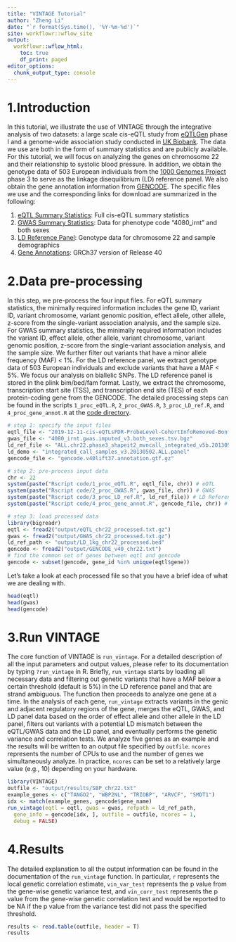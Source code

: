 ```yaml
---
title: "VINTAGE Tutorial"
author: "Zheng Li"
date: "`r format(Sys.time(), '%Y-%m-%d')`"
site: workflowr::wflow_site
output:
  workflowr::wflow_html:
    toc: true
    df_print: paged
editor_options:
  chunk_output_type: console
---
```


# 1.Introduction
In this tutorial, we illustrate the use of VINTAGE through the integrative analysis of two datasets: a large scale cis-eQTL study from [eQTLGen](https://www.eqtlgen.org/phase1.html) phase I and a genome-wide association study conducted in [UK Biobank](https://www.ukbiobank.ac.uk/). The data we use are both in the form of summary statistics and are publicly available. For this tutorial, we will focus on analyzing the genes on chromosome 22 and their relationship to systolic blood pressure. In addition, we obtain the genotype data of 503 European individuals from the [1000 Genomes Project](https://www.internationalgenome.org/) phase 3 to serve as the linkage disequilibrium (LD) reference panel. We also obtain the gene annotation information from [GENCODE](https://www.gencodegenes.org/). The specific files we use and the corresponding links for download are summarized in the following:

1. [eQTL Summary Statistics](https://www.eqtlgen.org/cis-eqtls.html): Full cis-eQTL summary statistics
2. [GWAS Summary Statistics](https://docs.google.com/spreadsheets/d/1kvPoupSzsSFBNSztMzl04xMoSC3Kcx3CrjVf4yBmESU/edit?pli=1#gid=178908679): Data for phenotype code "4080_irnt" and both sexes
3. [LD Reference Panel](http://ftp.1000genomes.ebi.ac.uk/vol1/ftp/release/20130502/): Genotype data for chromosome 22 and sample demographics
4. [Gene Annotations](https://www.gencodegenes.org/human/release_40lift37.html): GRCh37 version of Release 40
 
# 2.Data pre-processing
In this step, we pre-process the four input files. For eQTL summary statistics, the minimally required information includes the gene ID, variant ID, variant chromosome, variant genomic position, effect allele, other allele, z-score from the single-variant association analysis, and the sample size. For GWAS summary statistics, the minimally required information includes the variant ID, effect allele, other allele, variant chromosome, variant genomic position, z-score from the single-variant association analysis, and the sample size. We further filter out variants that have a minor allele frequency (MAF) < 1%. For the LD reference panel, we extract genotype data of 503 European individuals and exclude variants that have a MAF < 5%. We focus our analysis on biallelic SNPs. The LD reference panel is stored in the plink bim/bed/fam format. Lastly, we extract the chromosome, transcription start site (TSS), and transcription end site (TES) of each protein-coding gene from the GENCODE. The detailed processing steps can be found in the scripts `1_proc_eQTL.R`, `2_proc_GWAS.R`, `3_proc_LD_ref.R`, and `4_proc_gene_annot.R` at the [code directory](https://github.com/zhengli09/VINTAGE-Analysis/tree/master/data).

```r
# step 1: specify the input files
eqtl_file <- "2019-12-11-cis-eQTLsFDR-ProbeLevel-CohortInfoRemoved-BonferroniAdded.txt.gz"
gwas_file <- "4080_irnt.gwas.imputed_v3.both_sexes.tsv.bgz"
ld_ref_file <- "ALL.chr22.phase3_shapeit2_mvncall_integrated_v5b.20130502.genotypes.vcf.gz"
ld_demo <- "integrated_call_samples_v3.20130502.ALL.panel"
gencode_file <- "gencode.v40lift37.annotation.gtf.gz"
```
```r
# step 2: pre-process input data
chr <- 22
system(paste("Rscript code/1_proc_eQTL.R", eqtl_file, chr)) # eQTL
system(paste("Rscript code/2_proc_GWAS.R", gwas_file, chr)) # GWAS
system(paste("Rscript code/3_proc_LD_ref.R", ld_ref_file)) # LD Reference
system(paste("Rscript code/4_proc_gene_annot.R", gencode_file, chr)) # Gene Annotation
```
```r
# step 3: load processed data
library(bigreadr)
eqtl <- fread2("output/eQTL_chr22_processed.txt.gz")
gwas <- fread2("output/GWAS_chr22_processed.txt.gz")
ld_ref_path <- "output/LD_1kg_chr22_processed.bed"
gencode <- fread2("output/GENCODE_v40_chr22.txt")
# find the common set of genes between eqtl and gencode
gencode <- subset(gencode, gene_id %in% unique(eqtl$gene))
```


Let's take a look at each processed file so that you have a brief idea of what we are dealing with.
```r
head(eqtl)
head(gwas)
head(gencode)
```

# 3.Run VINTAGE
The core function of VINTAGE is `run_vintage`. For a detailed description of all the input parameters and output values, please refer to its documentation by typing `?run_vintage` in R. Briefly, `run_vintage` starts by loading all necessary data and filtering out genetic variants that have a MAF below a certain threshold (default is 5%) in the LD reference panel and that are strand ambiguous. The function then proceeds to analyze one gene at a time. In the analysis of each gene, `run_vintage` extracts variants in the genic and adjacent regulatory regions of the gene, merges the eQTL, GWAS, and LD panel data based on the order of effect allele and other allele in the LD panel, filters out variants with a potential LD mismatch between the eQTL/GWAS data and the LD panel, and eventually performs the genetic variance and correlation tests. We analyze five genes as an example and the results will be written to an output file specified by `outfile`. `ncores` represents the number of CPUs to use and the number of genes we simultaneously analyze. In practice, `ncores` can be set to a relatively large value (e.g., 10) depending on your hardware. 

```r
library(VINTAGE)
outfile <- "output/results/SBP_chr22.txt"
example_genes <- c("TANGO2", "WBP2NL", "TRIOBP", "ARVCF", "SMDT1")
idx <- match(example_genes, gencode$gene_name)
run_vintage(eqtl = eqtl, gwas = gwas, refpath = ld_ref_path, 
  gene_info = gencode[idx, ], outfile = outfile, ncores = 1, 
  debug = FALSE)
```

# 4.Results
The detailed explanation to all the output information can be found in the documentation of the `run_vintage` function. In particular, `r` represents the local genetic correlation estimate, `vin_var_test` represents the p value from the gene-wise genetic variance test, and `vin_corr_test` represents the p value from the gene-wise genetic correlation test and would be reported to be NA if the p value from the variance test did not pass the specified threshold. 
```r
results <- read.table(outfile, header = T)
results
```



